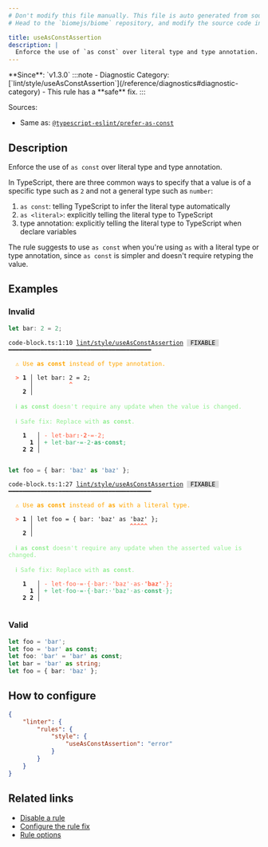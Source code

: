 ```yaml
---
# Don't modify this file manually. This file is auto generated from source, and you will lose your changes next time the website is built.
# Head to the `biomejs/biome` repository, and modify the source code in there.

title: useAsConstAssertion
description: |
  Enforce the use of `as const` over literal type and type annotation.
---
```


<Tabs>
<TabItem label="TypeScript and TSX" icon="seti:typescript">
**Since**: `v1.3.0`
:::note
- Diagnostic Category: [`lint/style/useAsConstAssertion`](/reference/diagnostics#diagnostic-category)
- This rule has a **safe** fix.
:::

Sources: 
- Same as: <a href="https://typescript-eslint.io/rules/prefer-as-const" target="_blank"><code>@typescript-eslint/prefer-as-const</code></a>

## Description
Enforce the use of `as const` over literal type and type annotation.

In TypeScript, there are three common ways to specify that a value is of a specific type such as `2` and not a general type such as `number`:

1. `as const`: telling TypeScript to infer the literal type automatically
2. `as <literal>`: explicitly telling the literal type to TypeScript
3. type annotation: explicitly telling the literal type to TypeScript when declare variables

The rule suggests to use `as const` when you're using `as` with a literal type or type annotation, since `as const` is simpler and doesn't require retyping the value.

## Examples

### Invalid

```ts
let bar: 2 = 2;
```

<pre class="language-text"><code class="language-text">code-block.ts:1:10 <a href="https://biomejs.dev/linter/rules/use-as-const-assertion">lint/style/useAsConstAssertion</a> <span style="color: #000; background-color: #ddd;"> FIXABLE </span> ━━━━━━━━━━━━━━━━━━━━━━━━━━━━━━━━━━━━━━━━<br /><br />  <strong><span style="color: Orange;">⚠</span></strong> <span style="color: Orange;">Use </span><span style="color: Orange;"><strong>as const</strong></span><span style="color: Orange;"> instead of type annotation.</span><br />  <br />  <strong><span style="color: Tomato;">&gt;</span></strong> <strong>1 │ </strong>let bar: 2 = 2;<br />   <strong>   │ </strong>         <strong><span style="color: Tomato;">^</span></strong><br />    <strong>2 │ </strong><br />  <br />  <strong><span style="color: lightgreen;">ℹ</span></strong> <span style="color: lightgreen;"><strong>as const</strong></span><span style="color: lightgreen;"> doesn't require any update when the value is changed.</span><br />  <br />  <strong><span style="color: lightgreen;">ℹ</span></strong> <span style="color: lightgreen;">Safe fix</span><span style="color: lightgreen;">: </span><span style="color: lightgreen;">Replace with </span><span style="color: lightgreen;"><strong>as const</strong></span><span style="color: lightgreen;">.</span><br />  <br />    <strong>1</strong>  <strong> │ </strong><span style="color: Tomato;">-</span> <span style="color: Tomato;">l</span><span style="color: Tomato;">e</span><span style="color: Tomato;">t</span><span style="color: Tomato;"><span style="opacity: 0.8;">·</span></span><span style="color: Tomato;">b</span><span style="color: Tomato;">a</span><span style="color: Tomato;">r</span><span style="color: Tomato;"><strong>:</strong></span><span style="color: Tomato;"><span style="opacity: 0.8;"><strong>·</strong></span></span><span style="color: Tomato;"><strong>2</strong></span><span style="color: Tomato;"><span style="opacity: 0.8;"><strong>·</strong></span></span><span style="color: Tomato;">=</span><span style="color: Tomato;"><span style="opacity: 0.8;">·</span></span><span style="color: Tomato;">2</span><span style="color: Tomato;">;</span><br />      <strong>1</strong><strong> │ </strong><span style="color: MediumSeaGreen;">+</span> <span style="color: MediumSeaGreen;">l</span><span style="color: MediumSeaGreen;">e</span><span style="color: MediumSeaGreen;">t</span><span style="color: MediumSeaGreen;"><span style="opacity: 0.8;">·</span></span><span style="color: MediumSeaGreen;">b</span><span style="color: MediumSeaGreen;">a</span><span style="color: MediumSeaGreen;">r</span><span style="color: MediumSeaGreen;"><span style="opacity: 0.8;"><strong>·</strong></span></span><span style="color: MediumSeaGreen;">=</span><span style="color: MediumSeaGreen;"><span style="opacity: 0.8;">·</span></span><span style="color: MediumSeaGreen;">2</span><span style="color: MediumSeaGreen;"><span style="opacity: 0.8;"><strong>·</strong></span></span><span style="color: MediumSeaGreen;"><strong>a</strong></span><span style="color: MediumSeaGreen;"><strong>s</strong></span><span style="color: MediumSeaGreen;"><span style="opacity: 0.8;"><strong>·</strong></span></span><span style="color: MediumSeaGreen;"><strong>c</strong></span><span style="color: MediumSeaGreen;"><strong>o</strong></span><span style="color: MediumSeaGreen;"><strong>n</strong></span><span style="color: MediumSeaGreen;"><strong>s</strong></span><span style="color: MediumSeaGreen;"><strong>t</strong></span><span style="color: MediumSeaGreen;">;</span><br />    <strong>2</strong> <strong>2</strong><strong> │ </strong>  <br />  <br /></code></pre>

```ts
let foo = { bar: 'baz' as 'baz' };
```

<pre class="language-text"><code class="language-text">code-block.ts:1:27 <a href="https://biomejs.dev/linter/rules/use-as-const-assertion">lint/style/useAsConstAssertion</a> <span style="color: #000; background-color: #ddd;"> FIXABLE </span> ━━━━━━━━━━━━━━━━━━━━━━━━━━━━━━━━━━━━━━━━<br /><br />  <strong><span style="color: Orange;">⚠</span></strong> <span style="color: Orange;">Use </span><span style="color: Orange;"><strong>as const</strong></span><span style="color: Orange;"> instead of </span><span style="color: Orange;"><strong>as</strong></span><span style="color: Orange;"> with a literal type.</span><br />  <br />  <strong><span style="color: Tomato;">&gt;</span></strong> <strong>1 │ </strong>let foo = &#123; bar: 'baz' as 'baz' &#125;;<br />   <strong>   │ </strong>                          <strong><span style="color: Tomato;">^</span></strong><strong><span style="color: Tomato;">^</span></strong><strong><span style="color: Tomato;">^</span></strong><strong><span style="color: Tomato;">^</span></strong><strong><span style="color: Tomato;">^</span></strong><br />    <strong>2 │ </strong><br />  <br />  <strong><span style="color: lightgreen;">ℹ</span></strong> <span style="color: lightgreen;"><strong>as const</strong></span><span style="color: lightgreen;"> doesn't require any update when the asserted value is changed.</span><br />  <br />  <strong><span style="color: lightgreen;">ℹ</span></strong> <span style="color: lightgreen;">Safe fix</span><span style="color: lightgreen;">: </span><span style="color: lightgreen;">Replace with </span><span style="color: lightgreen;"><strong>as const</strong></span><span style="color: lightgreen;">.</span><br />  <br />    <strong>1</strong>  <strong> │ </strong><span style="color: Tomato;">-</span> <span style="color: Tomato;">l</span><span style="color: Tomato;">e</span><span style="color: Tomato;">t</span><span style="color: Tomato;"><span style="opacity: 0.8;">·</span></span><span style="color: Tomato;">f</span><span style="color: Tomato;">o</span><span style="color: Tomato;">o</span><span style="color: Tomato;"><span style="opacity: 0.8;">·</span></span><span style="color: Tomato;">=</span><span style="color: Tomato;"><span style="opacity: 0.8;">·</span></span><span style="color: Tomato;">&#123;</span><span style="color: Tomato;"><span style="opacity: 0.8;">·</span></span><span style="color: Tomato;">b</span><span style="color: Tomato;">a</span><span style="color: Tomato;">r</span><span style="color: Tomato;">:</span><span style="color: Tomato;"><span style="opacity: 0.8;">·</span></span><span style="color: Tomato;">'</span><span style="color: Tomato;">b</span><span style="color: Tomato;">a</span><span style="color: Tomato;">z</span><span style="color: Tomato;">'</span><span style="color: Tomato;"><span style="opacity: 0.8;">·</span></span><span style="color: Tomato;">a</span><span style="color: Tomato;">s</span><span style="color: Tomato;"><span style="opacity: 0.8;">·</span></span><span style="color: Tomato;"><strong>'</strong></span><span style="color: Tomato;"><strong>b</strong></span><span style="color: Tomato;"><strong>a</strong></span><span style="color: Tomato;"><strong>z</strong></span><span style="color: Tomato;"><strong>'</strong></span><span style="color: Tomato;"><span style="opacity: 0.8;">·</span></span><span style="color: Tomato;">&#125;</span><span style="color: Tomato;">;</span><br />      <strong>1</strong><strong> │ </strong><span style="color: MediumSeaGreen;">+</span> <span style="color: MediumSeaGreen;">l</span><span style="color: MediumSeaGreen;">e</span><span style="color: MediumSeaGreen;">t</span><span style="color: MediumSeaGreen;"><span style="opacity: 0.8;">·</span></span><span style="color: MediumSeaGreen;">f</span><span style="color: MediumSeaGreen;">o</span><span style="color: MediumSeaGreen;">o</span><span style="color: MediumSeaGreen;"><span style="opacity: 0.8;">·</span></span><span style="color: MediumSeaGreen;">=</span><span style="color: MediumSeaGreen;"><span style="opacity: 0.8;">·</span></span><span style="color: MediumSeaGreen;">&#123;</span><span style="color: MediumSeaGreen;"><span style="opacity: 0.8;">·</span></span><span style="color: MediumSeaGreen;">b</span><span style="color: MediumSeaGreen;">a</span><span style="color: MediumSeaGreen;">r</span><span style="color: MediumSeaGreen;">:</span><span style="color: MediumSeaGreen;"><span style="opacity: 0.8;">·</span></span><span style="color: MediumSeaGreen;">'</span><span style="color: MediumSeaGreen;">b</span><span style="color: MediumSeaGreen;">a</span><span style="color: MediumSeaGreen;">z</span><span style="color: MediumSeaGreen;">'</span><span style="color: MediumSeaGreen;"><span style="opacity: 0.8;">·</span></span><span style="color: MediumSeaGreen;">a</span><span style="color: MediumSeaGreen;">s</span><span style="color: MediumSeaGreen;"><span style="opacity: 0.8;">·</span></span><span style="color: MediumSeaGreen;"><strong>c</strong></span><span style="color: MediumSeaGreen;"><strong>o</strong></span><span style="color: MediumSeaGreen;"><strong>n</strong></span><span style="color: MediumSeaGreen;"><strong>s</strong></span><span style="color: MediumSeaGreen;"><strong>t</strong></span><span style="color: MediumSeaGreen;"><span style="opacity: 0.8;">·</span></span><span style="color: MediumSeaGreen;">&#125;</span><span style="color: MediumSeaGreen;">;</span><br />    <strong>2</strong> <strong>2</strong><strong> │ </strong>  <br />  <br /></code></pre>

### Valid

```ts
let foo = 'bar';
let foo = 'bar' as const;
let foo: 'bar' = 'bar' as const;
let bar = 'bar' as string;
let foo = { bar: 'baz' };
```

## How to configure
```json title="biome.json"
{
	"linter": {
		"rules": {
			"style": {
				"useAsConstAssertion": "error"
			}
		}
	}
}

```
## Related links

- [Disable a rule](/linter/#disable-a-lint-rule)
- [Configure the rule fix](/linter#configure-the-rule-fix)
- [Rule options](/linter/#rule-options)

</TabItem>
</Tabs>

